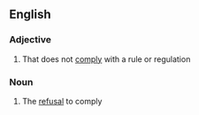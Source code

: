 ==English==
===Adjective===
{{en-adj}}
# That does not [[comply]] with a rule or regulation
===Noun===
{{en-noun|-}}
# The [[refusal]] to comply